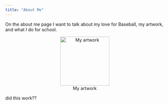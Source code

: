 ```yaml
---
title: "About Me"
---
```


On the about me page I want to talk about my love for Baseball, my artwork, and what I do for school.

::: {style="text-align: center;"}
![My artwork](pics/Art1.JPEG){width="156"}
:::

did this work??
